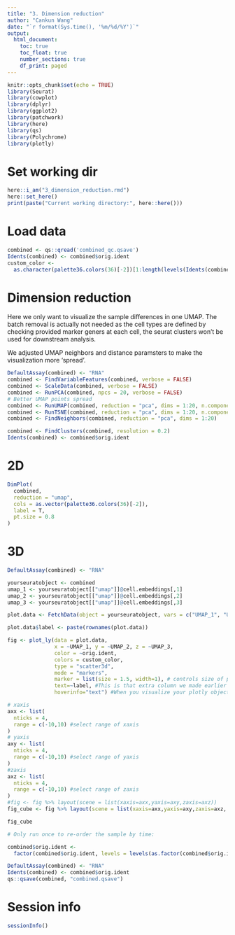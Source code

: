 ```yaml
---
title: "3. Dimension reduction"
author: "Cankun Wang"
date: "`r format(Sys.time(), '%m/%d/%Y')`"
output: 
  html_document:
    toc: true
    toc_float: true
    number_sections: true
    df_print: paged
---
```


```r
knitr::opts_chunk$set(echo = TRUE)
library(Seurat)
library(cowplot)
library(dplyr)
library(ggplot2)
library(patchwork)
library(here)
library(qs)
library(Polychrome)
library(plotly)
```


# Set working dir

```r

here::i_am("3_dimension_reduction.rmd")
here::set_here()
print(paste("Current working directory:", here::here()))

```

# Load data

```r

combined <- qs::qread('combined_qc.qsave')
Idents(combined) <- combined$orig.ident
custom_color <-
  as.character(palette36.colors(36)[-2])[1:length(levels(Idents(combined)))]
```

# Dimension reduction

Here we only want to visualize the sample differences in one UMAP. The batch removal is actually not needed as the cell types are defined by checking provided marker geners at each cell, the seurat clusters won't be used for downstream analysis.

We adjusted UMAP neighbors and distance paramsters to make the visualization more 'spread'.

```r


DefaultAssay(combined) <- "RNA"
combined <- FindVariableFeatures(combined, verbose = FALSE)
combined <- ScaleData(combined, verbose = FALSE)
combined <- RunPCA(combined, npcs = 20, verbose = FALSE)
# Better UMAP points spread
combined <- RunUMAP(combined, reduction = "pca", dims = 1:20, n.components = 3L, n.neighbors = 30, min.dist = 0.4)
combined <- RunTSNE(combined, reduction = "pca", dims = 1:20, n.components = 3L)
combined <- FindNeighbors(combined, reduction = "pca", dims = 1:20)

combined <- FindClusters(combined, resolution = 0.2)
Idents(combined) <- combined$orig.ident
```

# 2D

```r

DimPlot(
  combined,
  reduction = "umap",
  cols = as.vector(palette36.colors(36)[-2]),
  label = T,
  pt.size = 0.8
)

```


# 3D

```r

DefaultAssay(combined) <- "RNA"

yourseuratobject <- combined
umap_1 <- yourseuratobject[["umap"]]@cell.embeddings[,1]
umap_2 <- yourseuratobject[["umap"]]@cell.embeddings[,2]
umap_3 <- yourseuratobject[["umap"]]@cell.embeddings[,3]

plot.data <- FetchData(object = yourseuratobject, vars = c("UMAP_1", "UMAP_2", "UMAP_3", "orig.ident"))

plot.data$label <- paste(rownames(plot.data))

fig <- plot_ly(data = plot.data, 
               x = ~UMAP_1, y = ~UMAP_2, z = ~UMAP_3, 
               color = ~orig.ident, 
               colors = custom_color,
               type = "scatter3d", 
               mode = "markers", 
               marker = list(size = 1.5, width=1), # controls size of points
               text=~label, #This is that extra column we made earlier for which we will use for cell ID
               hoverinfo="text") #When you visualize your plotly object, hovering your mouse pointer over a point shows cell names

# xaxis
axx <- list(
  nticks = 4,
  range = c(-10,10) #select range of xaxis
)
# yaxis
axy <- list(
  nticks = 4,
  range = c(-10,10) #select range of yaxis
)
#zaxis
axz <- list(
  nticks = 4,
  range = c(-10,10) #select range of zaxis
)
#fig <- fig %>% layout(scene = list(xaxis=axx,yaxis=axy,zaxis=axz))
fig_cube <- fig %>% layout(scene = list(xaxis=axx,yaxis=axy,zaxis=axz, aspectmode='cube')) # To maintain cubic aspect

fig_cube
```


```r
# Only run once to re-order the sample by time:

combined$orig.ident <-
  factor(combined$orig.ident, levels = levels(as.factor(combined$orig.ident))[c(1, 4, 6, 2, 3, 5, 7, 10, 12, 8, 9, 11)])

```

```r
DefaultAssay(combined) <- "RNA"
Idents(combined) <- combined$orig.ident
qs::qsave(combined, "combined.qsave") 

```

# Session info

```r
sessionInfo()
```
